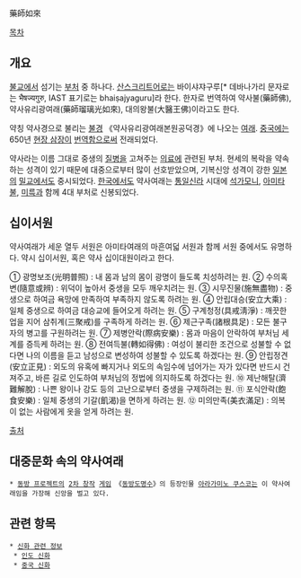 藥師如來

[[목차]]
== 개요 ==
[[불교]]에서 섬기는 [[붓다|부처]] 중 하나다. [[산스크리트어]]로는 바이샤쟈구루[* 데바나가리 문자로는 भैषज्यगुरु, IAST 표기로는 bhaiṣajyaguru]라 한다. 한자로 번역하여 약사불(藥師佛), 약사유리광여래(藥師瑠璃光如來), 대의왕불(大醫王佛)이라고도 한다. 

약칭 약사경으로 불리는 [[불경]] 《약사유리광여래본원공덕경》에 나오는 [[여래]]. [[중국]]에는 650년 [[현장 삼장]]이 [[번역]]함으로써 전래되었다.

약사라는 이름 그대로 중생의 [[질병]]을 고쳐주는 [[의료]]에 관련된 부처. 현세의 복락을 약속하는 성격이 있기 때문에 대중으로부터 많이 선호받았으며, 기복신앙 성격이 강한 [[일본]]의 [[밀교]]에서도 중시되었다. [[한국]]에서도 약사여래는 [[통일신라]] 시대에 [[석가모니]], [[아미타불]], [[미륵]]과 함께 4대 부처로 신봉되었다.

== 십이서원 ==
약사여래가 세운 열두 서원은 아미타여래의 마흔여덟 서원과 함께 서원 중에서도 유명하다. 약시 십이서원, 혹은 약사 십이대원이라고 한다.

① 광명보조(光明普照) : 내 몸과 남의 몸이 광명이 들도록 치성하려는 원.
② 수의혹변(隨意或辨) : 위덕이 높아서 중생을 모두 깨우치려는 원.
③ 시무진물(施無盡物) : 중생으로 하여금 욕망에 만족하여 부족하지 않도록 하려는 원.
④ 안립대승(安立大乘) : 일체 중생으로 하여금 대승교에 들어오게 하려는 원.
⑤ 구계청정(具戒淸淨) : 깨끗한 업을 지어 삼취계(三聚戒)를 구족하게 하려는 원.
⑥ 제근구족(諸根具足) : 모든 불구자의 병고를 구원하려는 원.
⑦ 제병안락(際病安樂) : 몸과 마음이 안락하여 부처님 세계를 증득케 하려는 원.
⑧ 전여득불(轉如得佛) : 여성이 불리한 조건으로 성불할 수 없다면 나의 이름을 듣고 남성으로 변성하여 성불할 수 있도록 하겠다는 원.
⑨ 안립정견(安立正見) : 외도의 유혹에 빠지거나 외도의 속임수에 넘어가는 자가 있다면 반드시 건져주고, 바른 길로 인도하여 부처님의 정법에 의지하도록 하겠다는 원.
⑩ 제난해탈(濟難解脫) : 나쁜 왕이나 강도 등의 고난으로부터 중생을 구제하려는 원.
⑪ 포식안락(飽食安樂) : 일체 중생의 기갈(飢渴)을 면하게 하려는 원.
⑫ 미의만족(美衣滿足) : 의복이 없는 사람에게 옷을 얻게 하려는 원. 

[http://www.yonghwa.or.kr/bbs/skin/ggambo7002_board/print.php?id=sub02_02&no=65 출처]

== 대중문화 속의 약사여래 ==
 * [[동방 프로젝트]]의 [[2차 창작]] [[게임]] 《[[동방도명수]]》의 등장인물 [[아라가미노 쿠스코]]는 이 약사여래임을 가장해 신앙을 벌고 있다.

== 관련 항목 ==
 * [[신화 관련 정보]]
  * [[인도 신화]]
  * [[중국 신화]]
